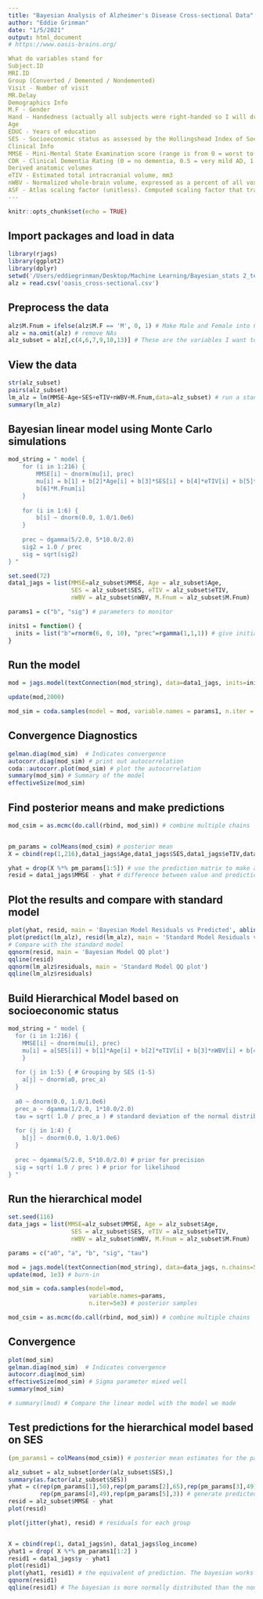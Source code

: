 ```yaml
---
title: "Bayesian Analysis of Alzheimer's Disease Cross-sectional Data"
author: "Eddie Grinman"
date: "1/5/2021"
output: html_document
# https://www.oasis-brains.org/

What do variables stand for
Subject.ID
MRI.ID
Group (Converted / Demented / Nondemented)
Visit - Number of visit
MR.Delay
Demographics Info
M.F - Gender
Hand - Handedness (actually all subjects were right-handed so I will drop this column)
Age
EDUC - Years of education
SES - Socioeconomic status as assessed by the Hollingshead Index of Social Position and classified into categories from 1 (highest status) to 5 (lowest status)
Clinical Info
MMSE - Mini-Mental State Examination score (range is from 0 = worst to 30 = best)
CDR - Clinical Dementia Rating (0 = no dementia, 0.5 = very mild AD, 1 = mild AD, 2 = moderate AD)
Derived anatomic volumes
eTIV - Estimated total intracranial volume, mm3
nWBV - Normalized whole-brain volume, expressed as a percent of all voxels in the atlas-masked image that are labeled as gray or white matter by the automated tissue segmentation process
ASF - Atlas scaling factor (unitless). Computed scaling factor that transforms native-space brain and skull to the atlas target (i.e., the determinant of the transform matrix)
---
```


```r
knitr::opts_chunk$set(echo = TRUE)
```

## Import packages and load in data

```r
library(rjags)
library(ggplot2)
library(dplyr)
setwd('/Users/eddiegrinman/Desktop/Machine Learning/Bayesian_stats 2_techniques_models')
alz = read.csv('oasis_cross-sectional.csv')
```

## Preprocess the data

```r
alz$M.Fnum = ifelse(alz$M.F == 'M', 0, 1) # Make Male and Female into 0 and 1
alz = na.omit(alz) # remove NAs
alz_subset = alz[,c(4,6,7,9,10,13)] # These are the variables I want to test from the larger dataset
```

## View the data

```r
str(alz_subset)
pairs(alz_subset)
lm_alz = lm(MMSE~Age+SES+eTIV+nWBV+M.Fnum,data=alz_subset) # run a standard linear model to compare later with the bayesian
summary(lm_alz)
```

## Bayesian linear model using Monte Carlo simulations

```r
mod_string = " model {
    for (i in 1:216) {
        MMSE[i] ~ dnorm(mu[i], prec)
        mu[i] = b[1] + b[2]*Age[i] + b[3]*SES[i] + b[4]*eTIV[i] + b[5]*nWBV[i] +
        b[6]*M.Fnum[i]
    }
    
    for (i in 1:6) {
        b[i] ~ dnorm(0.0, 1.0/1.0e6)
    }
    
    prec ~ dgamma(5/2.0, 5*10.0/2.0)
    sig2 = 1.0 / prec
    sig = sqrt(sig2)
} "

set.seed(72)
data1_jags = list(MMSE=alz_subset$MMSE, Age = alz_subset$Age, 
                  SES = alz_subset$SES, eTIV = alz_subset$eTIV, 
                  nWBV = alz_subset$nWBV, M.Fnum = alz_subset$M.Fnum)

params1 = c("b", "sig") # parameters to monitor

inits1 = function() { 
  inits = list("b"=rnorm(6, 0, 10), "prec"=rgamma(1,1,1)) # give initial values for the parameters
}
```

## Run the model

```r
mod = jags.model(textConnection(mod_string), data=data1_jags, inits=inits1, n.chains=6)

update(mod,2000)

mod_sim = coda.samples(model = mod, variable.names = params1, n.iter = 10000)
```

## Convergence Diagnostics

```r
gelman.diag(mod_sim)  # Indicates convergence
autocorr.diag(mod_sim) # print out autocorrelation
coda::autocorr.plot(mod_sim) # plot the autocorrelation
summary(mod_sim) # Summary of the model
effectiveSize(mod_sim)
```

## Find posterior means and make predictions

```r
mod_csim = as.mcmc(do.call(rbind, mod_sim)) # combine multiple chains


pm_params = colMeans(mod_csim) # posterior mean
X = cbind(rep(1,216),data1_jags$Age,data1_jags$SES,data1_jags$eTIV,data1_jags$nWBV) # Create a prediction matrix using each coefficient

yhat = drop(X %*% pm_params[1:5]) # use the prediction matrix to make a predicted MMSE score
resid = data1_jags$MMSE - yhat # difference between value and prediction
```

## Plot the results and compare with standard model

```r
plot(yhat, resid, main = 'Bayesian Model Residuals vs Predicted', abline(a=0, b=0)) # against data index
plot(predict(lm_alz), resid(lm_alz), main = 'Standard Model Residuals vs Predicted', abline(a=0, b=0)) 
# Compare with the standard model
qqnorm(resid, main = 'Bayesian Model QQ plot')
qqline(resid)
qqnorm(lm_alz$residuals, main = 'Standard Model QQ plot')
qqline(lm_alz$residuals)
```

## Build Hierarchical Model based on socioeconomic status

```r
mod_string = " model {
  for (i in 1:216) {
    MMSE[i] ~ dnorm(mu[i], prec)
    mu[i] = a[SES[i]] + b[1]*Age[i] + b[2]*eTIV[i] + b[3]*nWBV[i] + b[4]*M.Fnum[i]
    }
    
  for (j in 1:5) { # Grouping by SES (1-5)
    a[j] ~ dnorm(a0, prec_a)
  }
  
  a0 ~ dnorm(0.0, 1.0/1.0e6)
  prec_a ~ dgamma(1/2.0, 1*10.0/2.0)
  tau = sqrt( 1.0 / prec_a ) # standard deviation of the normal distribution
  
  for (j in 1:4) {
    b[j] ~ dnorm(0.0, 1.0/1.0e6)
  }
  
  prec ~ dgamma(5/2.0, 5*10.0/2.0) # prior for precision
  sig = sqrt( 1.0 / prec ) # prior for likelihood
} "
```

## Run the hierarchical model

```r
set.seed(116)
data_jags = list(MMSE=alz_subset$MMSE, Age = alz_subset$Age, 
                  SES = alz_subset$SES, eTIV = alz_subset$eTIV, 
                  nWBV = alz_subset$nWBV, M.Fnum = alz_subset$M.Fnum)

params = c("a0", "a", "b", "sig", "tau")

mod = jags.model(textConnection(mod_string), data=data_jags, n.chains=5)
update(mod, 1e3) # burn-in

mod_sim = coda.samples(model=mod,
                       variable.names=params,
                       n.iter=5e3) # posterior samples

mod_csim = as.mcmc(do.call(rbind, mod_sim)) # combine multiple chains

```


## Convergence

```r
plot(mod_sim)
gelman.diag(mod_sim)  # Indicates convergence
autocorr.diag(mod_sim)
effectiveSize(mod_sim) # Sigma parameter mixed well
summary(mod_sim)

# summary(lmod) # Compare the linear model with the model we made

```


## Test predictions for the hierarchical model based on SES
```r
(pm_params1 = colMeans(mod_csim)) # posterior mean estimates for the parameters

alz_subset = alz_subset[order(alz_subset$SES),]
summary(as.factor(alz_subset$SES))
yhat = c(rep(pm_params[1],50),rep(pm_params[2],65),rep(pm_params[3],49),
         rep(pm_params[4],49),rep(pm_params[5],3)) # generate predicted values!
resid = alz_subset$MMSE - yhat
plot(resid)

plot(jitter(yhat), resid) # residuals for each group


X = cbind(rep(1, data1_jags$n), data1_jags$log_income)
yhat1 = drop( X %*% pm_params1[1:2] )
resid1 = data1_jags$y - yhat1
plot(resid1)
plot(yhat1, resid1) # the equivalent of prediction. The bayesian works better than non bayesian
qqnorm(resid1)
qqline(resid1) # The bayesian is more normally distributed than the non bayesian linear model



```



